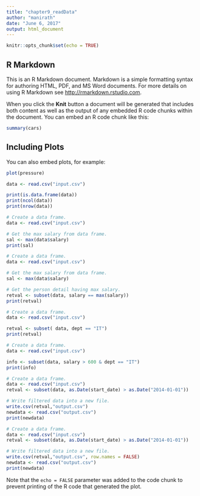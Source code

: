 ```yaml
---
title: "chapter9_readData"
author: "manirath"
date: "June 6, 2017"
output: html_document
---
```


```r
knitr::opts_chunk$set(echo = TRUE)
```

## R Markdown

This is an R Markdown document. Markdown is a simple formatting syntax for authoring HTML, PDF, and MS Word documents. For more details on using R Markdown see <http://rmarkdown.rstudio.com>.

When you click the **Knit** button a document will be generated that includes both content as well as the output of any embedded R code chunks within the document. You can embed an R code chunk like this:

```r
summary(cars)
```

## Including Plots

You can also embed plots, for example:

```r
plot(pressure)
```



```r
data <- read.csv("input.csv")

print(is.data.frame(data))
print(ncol(data))
print(nrow(data))
```

```r
# Create a data frame.
data <- read.csv("input.csv")

# Get the max salary from data frame.
sal <- max(data$salary)
print(sal)
```

```r
# Create a data frame.
data <- read.csv("input.csv")

# Get the max salary from data frame.
sal <- max(data$salary)

# Get the person detail having max salary.
retval <- subset(data, salary == max(salary))
print(retval)
```

```r
# Create a data frame.
data <- read.csv("input.csv")

retval <- subset( data, dept == "IT")
print(retval)
```

```r
# Create a data frame.
data <- read.csv("input.csv")

info <- subset(data, salary > 600 & dept == "IT")
print(info)
```



```r
# Create a data frame.
data <- read.csv("input.csv")
retval <- subset(data, as.Date(start_date) > as.Date("2014-01-01"))

# Write filtered data into a new file.
write.csv(retval,"output.csv")
newdata <- read.csv("output.csv")
print(newdata)
```

```r
# Create a data frame.
data <- read.csv("input.csv")
retval <- subset(data, as.Date(start_date) > as.Date("2014-01-01"))

# Write filtered data into a new file.
write.csv(retval,"output.csv", row.names = FALSE)
newdata <- read.csv("output.csv")
print(newdata)
```

Note that the `echo = FALSE` parameter was added to the code chunk to prevent printing of the R code that generated the plot.

